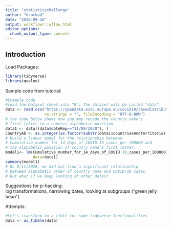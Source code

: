```yaml
---
title: "statisticschallenge"
author: "brockad"
date: "2020-09-16"
output: workflowr::wflow_html
editor_options:
  chunk_output_type: console
---
```


## Introduction
Load Packages:
```r
library(tidyverse)
library(qvalue)
```


Sample code from tutorial:
```r
#Example code
#read the Dataset sheet into “R”. The dataset will be called "data".
data <- read.csv("https://opendata.ecdc.europa.eu/covid19/casedistribution/csv", 
                 na.strings = "", fileEncoding = "UTF-8-BOM")
# the code below shows how you may recode the country name's 
# first letter to a numeric alphabetic position.
data1 <- data[(data$dateRep=="11/08/2020"), ]  
CountryAb <- as.integer(as.factor(substr(data1$countriesAndTerritories,1,1)))
# build a linear model for the relationship between 
# Cumulative_number_for_14_days_of_COVID.19_cases_per_100000 and 
# the alphabetic position of country name's first letter.
model1<- lm(Cumulative_number_for_14_days_of_COVID.19_cases_per_100000~CountryAb, 
            data=data1)
summary(model1)
# On 8/11/2020, we did not find a significant relationship 
# between alphabetic order of country name and COVID-19 cases. 
# But what if we keep looking at other dates? 
```

Suggestions for p-hacking:\
log transformations, narrowing dates, looking at subgroups ("green jelly bean")\

Attempts:
```r
#Let's transform to a tible for some tidyverse functionalities
data <- as_tibble(data)
```


